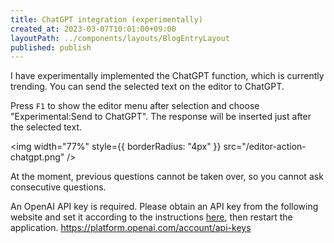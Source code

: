 ```yaml
---
title: ChatGPT integration (experimentally)
created_at: 2023-03-07T10:01:00+09:00
layoutPath: ../components/layouts/BlogEntryLayout
published: publish
---
```


I have experimentally implemented the ChatGPT function, which is currently trending.
You can send the selected text on the editor to ChatGPT.

Press `F1` to show the editor menu after selection and choose "Experimental:Send to ChatGPT".
The response will be inserted just after the selected text.

<img
  width="77%"
  style={{ borderRadius: "4px" }}
  src="/editor-action-chatgpt.png"
/>

At the moment, previous questions cannot be taken over, so you cannot ask consecutive questions.

An OpenAI API key is required.
Please obtain an API key from the following website and set it according to
the instructions [here](/docs/#configyaml), then restart the application.
https://platform.openai.com/account/api-keys
